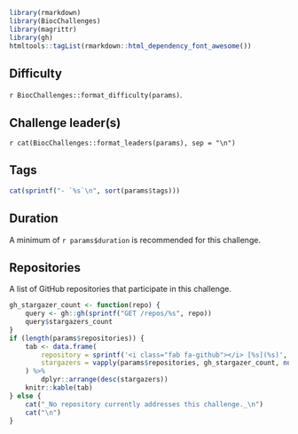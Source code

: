 ```r
library(rmarkdown)
library(BiocChallenges)
library(magrittr)
library(gh)
htmltools::tagList(rmarkdown::html_dependency_font_awesome())
```

## Difficulty

`r BiocChallenges::format_difficulty(params)`.

## Challenge leader(s)

`r cat(BiocChallenges::format_leaders(params), sep = "\n")`

## Tags

```r
cat(sprintf("- `%s`\n", sort(params$tags)))
```

## Duration

A minimum of `r params$duration` is recommended for this challenge.

## Repositories

A list of GitHub repositories that participate in this challenge.

```r
gh_stargazer_count <- function(repo) {
    query <- gh::gh(sprintf("GET /repos/%s", repo))
    query$stargazers_count
}
if (length(params$repositories)) {
    tab <- data.frame(
        repository = sprintf('<i class="fab fa-github"></i> [%s](%s)', params$repositories, sprintf("https://github.com/%s", params$repositories)),
        stargazers = vapply(params$repositories, gh_stargazer_count, numeric(1))
    ) %>% 
        dplyr::arrange(desc(stargazers))
    knitr::kable(tab)
} else {
    cat("_No repository currently addresses this challenge._\n")
    cat("\n")
}
```
